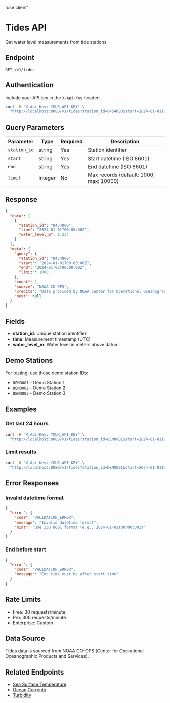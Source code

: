 'use client'

# Tides API

Get water level measurements from tide stations.

## Endpoint

```
GET /v1/tides
```

## Authentication

Include your API key in the `X-Api-Key` header:

```bash
curl -H "X-Api-Key: YOUR_API_KEY" \
  "http://localhost:8080/v1/tides?station_id=8454000&start=2024-01-01T00:00:00Z&end=2024-01-02T00:00:00Z"
```

## Query Parameters

| Parameter | Type | Required | Description |
|-----------|------|----------|-------------|
| `station_id` | string | Yes | Station identifier |
| `start` | string | Yes | Start datetime (ISO 8601) |
| `end` | string | Yes | End datetime (ISO 8601) |
| `limit` | integer | No | Max records (default: 1000, max: 10000) |

## Response

```json
{
  "data": [
    {
      "station_id": "8454000",
      "time": "2024-01-01T00:00:00Z",
      "water_level_m": 1.234
    }
  ],
  "meta": {
    "query": {
      "station_id": "8454000",
      "start": "2024-01-01T00:00:00Z",
      "end": "2024-01-02T00:00:00Z",
      "limit": 1000
    },
    "count": 1,
    "source": "NOAA CO-OPS",
    "credits": "Data provided by NOAA Center for Operational Oceanographic Products and Services",
    "next": null
  }
}
```

## Fields

- **station_id**: Unique station identifier
- **time**: Measurement timestamp (UTC)
- **water_level_m**: Water level in meters above datum

## Demo Stations

For testing, use these demo station IDs:

- `DEMO001` - Demo Station 1
- `DEMO002` - Demo Station 2
- `DEMO003` - Demo Station 3

## Examples

### Get last 24 hours

```bash
curl -H "X-Api-Key: YOUR_API_KEY" \
  "http://localhost:8080/v1/tides?station_id=DEMO001&start=2024-01-01T00:00:00Z&end=2024-01-02T00:00:00Z"
```

### Limit results

```bash
curl -H "X-Api-Key: YOUR_API_KEY" \
  "http://localhost:8080/v1/tides?station_id=DEMO001&start=2024-01-01T00:00:00Z&end=2024-12-31T00:00:00Z&limit=100"
```

## Error Responses

### Invalid datetime format

```json
{
  "error": {
    "code": "VALIDATION_ERROR",
    "message": "Invalid datetime format",
    "hint": "Use ISO 8601 format (e.g., 2024-01-01T00:00:00Z)"
  }
}
```

### End before start

```json
{
  "error": {
    "code": "VALIDATION_ERROR",
    "message": "End time must be after start time"
  }
}
```

## Rate Limits

- Free: 30 requests/minute
- Pro: 300 requests/minute
- Enterprise: Custom

## Data Source

Tides data is sourced from NOAA CO-OPS (Center for Operational Oceanographic Products and Services).

## Related Endpoints

- [Sea Surface Temperature](/api/v1/sst)
- [Ocean Currents](/api/v1/currents)
- [Turbidity](/api/v1/turbidity)

